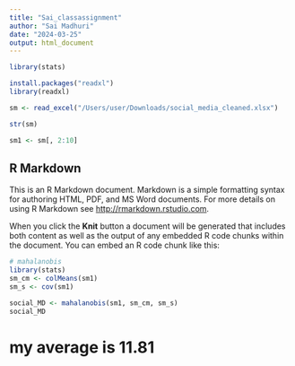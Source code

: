 ```yaml
---
title: "Sai_classassignment"
author: "Sai Madhuri"
date: "2024-03-25"
output: html_document
---
```


```r
library(stats)
```

```r
install.packages("readxl")
library(readxl)
```

```r


sm <- read_excel("/Users/user/Downloads/social_media_cleaned.xlsx")

str(sm)

sm1 <- sm[, 2:10]
```
## R Markdown

This is an R Markdown document. Markdown is a simple formatting syntax for authoring HTML, PDF, and MS Word documents. For more details on using R Markdown see <http://rmarkdown.rstudio.com>.

When you click the **Knit** button a document will be generated that includes both content as well as the output of any embedded R code chunks within the document. You can embed an R code chunk like this:

```r
# mahalanobis
library(stats)
sm_cm <- colMeans(sm1)
sm_s <- cov(sm1)

social_MD <- mahalanobis(sm1, sm_cm, sm_s)
social_MD
```


# my average is 11.81

